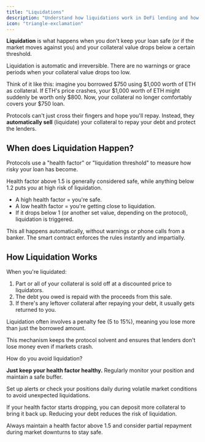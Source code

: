 ```yaml
---
title: "Liquidations"
description: "Understand how liquidations work in DeFi lending and how to protect your positions"
icon: "triangle-exclamation"
---
```


**Liquidation** is what happens when you don't keep your loan safe (or if the market moves against you) and your collateral value drops below a certain threshold.

<Danger>Liquidation is automatic and irreversible. There are no warnings or grace periods when your collateral value drops too low.</Danger>

Think of it like this: imagine you borrowed $750 using $1,000 worth of ETH as collateral. If ETH's price crashes, your $1,000 worth of ETH might suddenly be worth only $800. Now, your collateral no longer comfortably covers your $750 loan.

Protocols can't just cross their fingers and hope you'll repay. Instead, they **automatically sell** (liquidate) your collateral to repay your debt and protect the lenders.

## When does Liquidation Happen?

Protocols use a "health factor" or "liquidation threshold" to measure how risky your loan has become.

<Info>Health factor above 1.5 is generally considered safe, while anything below 1.2 puts you at high risk of liquidation.</Info>

- A high health factor = you're safe.
- A low health factor = you're getting close to liquidation.
- If it drops below 1 (or another set value, depending on the protocol), liquidation is triggered.

This all happens automatically, without warnings or phone calls from a banker. The smart contract enforces the rules instantly and impartially.

## How Liquidation Works

When you're liquidated:

1. Part or all of your collateral is sold off at a discounted price to liquidators.
2. The debt you owed is repaid with the proceeds from this sale.
3. If there's any leftover collateral after repaying your debt, it usually gets returned to you.

<Warning>Liquidation often involves a penalty fee (5 to 15%), meaning you lose more than just the borrowed amount.</Warning>

This mechanism keeps the protocol solvent and ensures that lenders don't lose money even if markets crash.

How do you avoid liquidation?

**Just keep your health factor healthy.** Regularly monitor your position and maintain a safe buffer.

<Tip>Set up alerts or check your positions daily during volatile market conditions to avoid unexpected liquidations.</Tip>

If your health factor starts dropping, you can deposit more collateral to bring it back up. Reducing your debt reduces the risk of liquidation.

<Check>Always maintain a health factor above 1.5 and consider partial repayment during market downturns to stay safe.</Check>